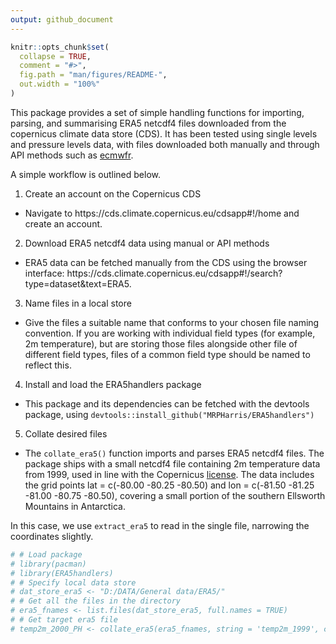 ```yaml
---
output: github_document
---
```


```r
knitr::opts_chunk$set(
  collapse = TRUE,
  comment = "#>",
  fig.path = "man/figures/README-",
  out.width = "100%"
)
```

This package provides a set of simple handling functions for importing, parsing, and summarising ERA5 netcdf4 files downloaded from the copernicus climate data store (CDS). It has been tested using single levels and pressure levels data, with files downloaded both manually and through API methods such as [ecmwfr](https://github.com/bluegreen-labs/ecmwfr). 

A simple workflow is outlined below.

1) Create an account on the Copernicus CDS

* Navigate to https://cds.climate.copernicus.eu/cdsapp#!/home and create an account. 

2) Download ERA5 netcdf4 data using manual or API methods

* ERA5 data can be fetched manually from the CDS using the browser interface: https://cds.climate.copernicus.eu/cdsapp#!/search?type=dataset&text=ERA5. 

3) Name files in a local store

* Give the files a suitable name that conforms to your chosen file naming convention. If you are working with individual field types (for example, 2m temperature), but are storing those files alongside other file of different field types, files of a common field type should be named to reflect this.

4) Install and load the ERA5handlers package

* This package and its dependencies can be fetched with the devtools package, using `devtools::install_github("MRPHarris/ERA5handlers")`

5) Collate desired files

* The `collate_era5()` function imports and parses ERA5 netcdf4 files. The package ships with a small netcdf4 file containing 2m temperature data from 1999, used in line with the Copernicus [license](https://cds.climate.copernicus.eu/api/v2/terms/static/licence-to-use-copernicus-products.pdf). The data includes the grid points lat = c(-80.00 -80.25 -80.50) and lon = c(-81.50 -81.25 -81.00 -80.75 -80.50), covering a small portion of the southern Ellsworth Mountains in Antarctica.

In this case, we use `extract_era5` to read in the single file, narrowing the coordinates slightly.

```r
# # Load package
# library(pacman)
# library(ERA5handlers)
# # Specify local data store
# dat_store_era5 <- "D:/DATA/General data/ERA5/"
# # Get all the files in the directory
# era5_fnames <- list.files(dat_store_era5, full.names = TRUE)
# # Get target era5 file
# temp2m_2000_PH <- collate_era5(era5_fnames, string = 'temp2m_1999', coords = c(-80.25, -81.25))
```


